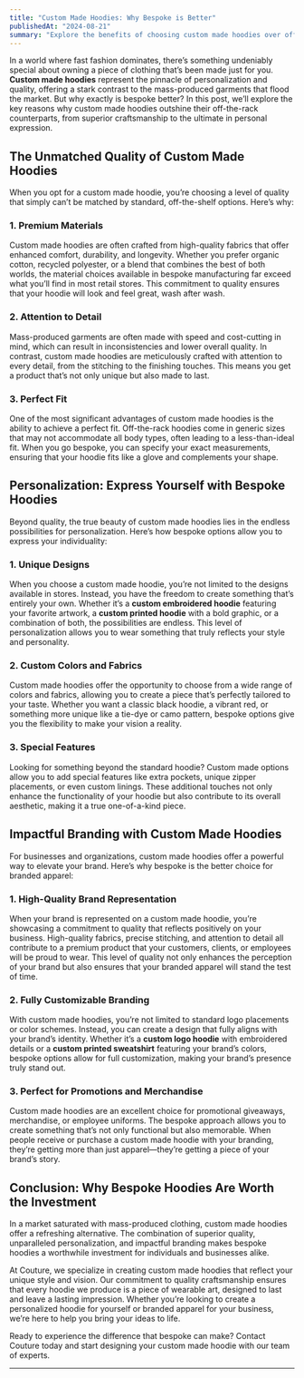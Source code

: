 ```yaml
---
title: "Custom Made Hoodies: Why Bespoke is Better"
publishedAt: "2024-08-21"
summary: "Explore the benefits of choosing custom made hoodies over off-the-rack options. Learn why bespoke designs offer superior quality, personalization, and brand impact."
---
```


In a world where fast fashion dominates, there’s something undeniably special about owning a piece of clothing that’s been made just for you. **Custom made hoodies** represent the pinnacle of personalization and quality, offering a stark contrast to the mass-produced garments that flood the market. But why exactly is bespoke better? In this post, we’ll explore the key reasons why custom made hoodies outshine their off-the-rack counterparts, from superior craftsmanship to the ultimate in personal expression.

## The Unmatched Quality of Custom Made Hoodies

When you opt for a custom made hoodie, you’re choosing a level of quality that simply can’t be matched by standard, off-the-shelf options. Here’s why:

### 1. **Premium Materials**

Custom made hoodies are often crafted from high-quality fabrics that offer enhanced comfort, durability, and longevity. Whether you prefer organic cotton, recycled polyester, or a blend that combines the best of both worlds, the material choices available in bespoke manufacturing far exceed what you’ll find in most retail stores. This commitment to quality ensures that your hoodie will look and feel great, wash after wash.

### 2. **Attention to Detail**

Mass-produced garments are often made with speed and cost-cutting in mind, which can result in inconsistencies and lower overall quality. In contrast, custom made hoodies are meticulously crafted with attention to every detail, from the stitching to the finishing touches. This means you get a product that’s not only unique but also made to last.

### 3. **Perfect Fit**

One of the most significant advantages of custom made hoodies is the ability to achieve a perfect fit. Off-the-rack hoodies come in generic sizes that may not accommodate all body types, often leading to a less-than-ideal fit. When you go bespoke, you can specify your exact measurements, ensuring that your hoodie fits like a glove and complements your shape.

## Personalization: Express Yourself with Bespoke Hoodies

Beyond quality, the true beauty of custom made hoodies lies in the endless possibilities for personalization. Here’s how bespoke options allow you to express your individuality:

### 1. **Unique Designs**

When you choose a custom made hoodie, you’re not limited to the designs available in stores. Instead, you have the freedom to create something that’s entirely your own. Whether it’s a **custom embroidered hoodie** featuring your favorite artwork, a **custom printed hoodie** with a bold graphic, or a combination of both, the possibilities are endless. This level of personalization allows you to wear something that truly reflects your style and personality.

### 2. **Custom Colors and Fabrics**

Custom made hoodies offer the opportunity to choose from a wide range of colors and fabrics, allowing you to create a piece that’s perfectly tailored to your taste. Whether you want a classic black hoodie, a vibrant red, or something more unique like a tie-dye or camo pattern, bespoke options give you the flexibility to make your vision a reality.

### 3. **Special Features**

Looking for something beyond the standard hoodie? Custom made options allow you to add special features like extra pockets, unique zipper placements, or even custom linings. These additional touches not only enhance the functionality of your hoodie but also contribute to its overall aesthetic, making it a true one-of-a-kind piece.

## Impactful Branding with Custom Made Hoodies

For businesses and organizations, custom made hoodies offer a powerful way to elevate your brand. Here’s why bespoke is the better choice for branded apparel:

### 1. **High-Quality Brand Representation**

When your brand is represented on a custom made hoodie, you’re showcasing a commitment to quality that reflects positively on your business. High-quality fabrics, precise stitching, and attention to detail all contribute to a premium product that your customers, clients, or employees will be proud to wear. This level of quality not only enhances the perception of your brand but also ensures that your branded apparel will stand the test of time.

### 2. **Fully Customizable Branding**

With custom made hoodies, you’re not limited to standard logo placements or color schemes. Instead, you can create a design that fully aligns with your brand’s identity. Whether it’s a **custom logo hoodie** with embroidered details or a **custom printed sweatshirt** featuring your brand’s colors, bespoke options allow for full customization, making your brand’s presence truly stand out.

### 3. **Perfect for Promotions and Merchandise**

Custom made hoodies are an excellent choice for promotional giveaways, merchandise, or employee uniforms. The bespoke approach allows you to create something that’s not only functional but also memorable. When people receive or purchase a custom made hoodie with your branding, they’re getting more than just apparel—they’re getting a piece of your brand’s story.

## Conclusion: Why Bespoke Hoodies Are Worth the Investment

In a market saturated with mass-produced clothing, custom made hoodies offer a refreshing alternative. The combination of superior quality, unparalleled personalization, and impactful branding makes bespoke hoodies a worthwhile investment for individuals and businesses alike.

At Couture, we specialize in creating custom made hoodies that reflect your unique style and vision. Our commitment to quality craftsmanship ensures that every hoodie we produce is a piece of wearable art, designed to last and leave a lasting impression. Whether you’re looking to create a personalized hoodie for yourself or branded apparel for your business, we’re here to help you bring your ideas to life.

Ready to experience the difference that bespoke can make? Contact Couture today and start designing your custom made hoodie with our team of experts.

---
